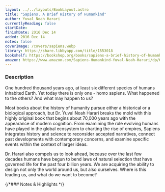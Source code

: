 ```yaml
---
layout: ../../layouts/BookLayout.astro
title: "Sapiens, A Brief History of Humankind"
author: Yuval Noah Harari
currentlyReading: false
startDate: 
finishDate: 2016 Dec 14
added: 2016 Dec 14
notes: false
coverImage: /covers/sapiens.webp
library: https://share.libbyapp.com/title/1553018
bookshelf: https://bookshop.org/books/sapiens-a-brief-history-of-humankind-9781467601573/9780062316110
amazon: https://www.amazon.com/Sapiens-Humankind-Yuval-Noah-Harari/dp/0062316095
---
```


<ReadingTime
  startDate  = {frontmatter.startDate}
  finishDate = {frontmatter.finishDate}
/>

### Description
One hundred thousand years ago, at least six different species of humans inhabited Earth. Yet today there is only one - homo sapiens. What happened to the others? And what may happen to us?

Most books about the history of humanity pursue either a historical or a biological approach, but Dr. Yuval Noah Harari breaks the mold with this highly original book that begins about 70,000 years ago with the appearance of modern cognition. From examining the role evolving humans have played in the global ecosystem to charting the rise of empires, Sapiens integrates history and science to reconsider accepted narratives, connect past developments with contemporary concerns, and examine specific events within the context of larger ideas.

Dr. Harari also compels us to look ahead, because over the last few decades humans have begun to bend laws of natural selection that have governed life for the past four billion years. We are acquiring the ability to design not only the world around us, but also ourselves. Where is this leading us, and what do we want to become?

{/*### Notes & Highlights */}

<BuyBook
  library   = {frontmatter.library}
  bookshelf = {frontmatter.bookshelf}
  amazon    = {frontmatter.amazon}
/>
